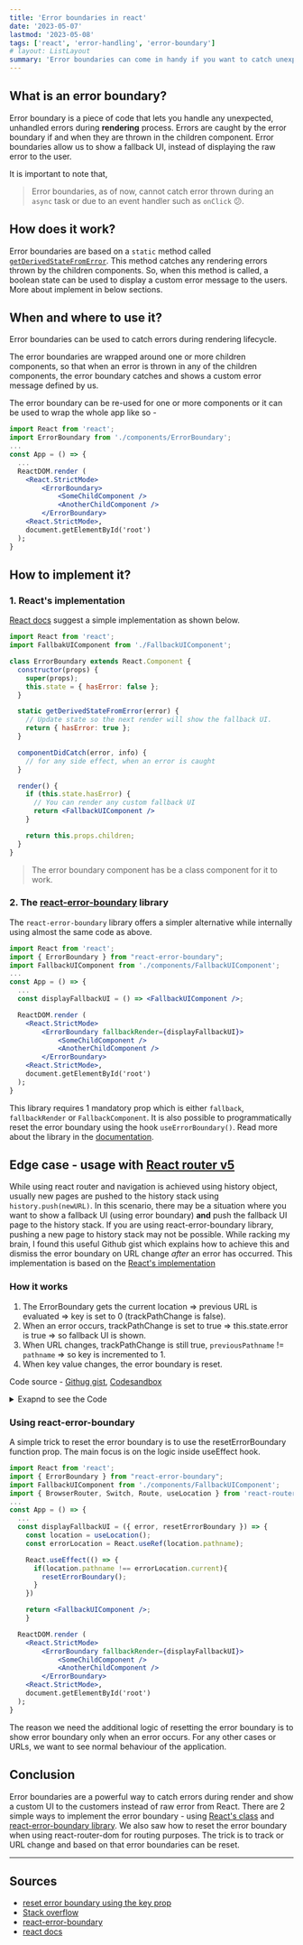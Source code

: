 ```yaml
---
title: 'Error boundaries in react'
date: '2023-05-07'
lastmod: '2023-05-08'
tags: ['react', 'error-handling', 'error-boundary']
# layout: ListLayout
summary: 'Error boundaries can come in handy if you want to catch unexpected errors during rendering lifecycle.'
---
```


<TOCInline toc={props.toc} exclude="Overview" />

## What is an error boundary?

Error boundary is a piece of code that lets you handle any unexpected, unhandled errors during **rendering** process. Errors are caught by the error boundary if and when they are thrown in the children component. Error boundaries allow us to show a fallback UI, instead of
displaying the raw error to the user.

It is important to note that,

> Error boundaries, as of now, cannot catch error thrown during an `async` task or due to an event handler such as `onClick` 😕.

## How does it work?

Error boundaries are based on a `static` method called [`getDerivedStateFromError`](https://react.dev/reference/react/Component#static-getderivedstatefromerror).
This method catches any rendering errors thrown by the children components. So, when this method is called, a boolean state can be used to display a custom error message to the users. More about implement in below sections.

## When and where to use it?

Error boundaries can be used to catch errors during rendering lifecycle.

The error boundaries are wrapped around one or more children components, so that when an error is thrown in any of the children components, the error boundary catches and shows a custom error message defined by us.

The error boundary can be re-used for one or more components or it can be used to wrap the whole app like so -

```jsx:App.jsx
import React from 'react';
import ErrorBoundary from './components/ErrorBoundary';
...
const App = () => {
  ...
  ReactDOM.render (
    <React.StrictMode>
        <ErrorBoundary>
            <SomeChildComponent />
            <AnotherChildComponent />
        </ErrorBoundary>
    <React.StrictMode>,
    document.getElementById('root')
  );
}
```

## How to implement it?

### 1. React's implementation

[React docs](https://react.dev/reference/react/Component#catching-rendering-errors-with-an-error-boundary) suggest a simple implementation as shown below.

```jsx:components/ErrorBoundary.jsx
import React from 'react';
import FallbakUIComponent from './FallbackUIComponent';

class ErrorBoundary extends React.Component {
  constructor(props) {
    super(props);
    this.state = { hasError: false };
  }

  static getDerivedStateFromError(error) {
    // Update state so the next render will show the fallback UI.
    return { hasError: true };
  }

  componentDidCatch(error, info) {
    // for any side effect, when an error is caught
  }

  render() {
    if (this.state.hasError) {
      // You can render any custom fallback UI
      return <FallbackUIComponent />
    }

    return this.props.children;
  }
}
```

> The error boundary component has be a class component for it to work.

### 2. The [react-error-boundary](https://github.com/bvaughn/react-error-boundary) library

The `react-error-boundary` library offers a simpler alternative while internally using almost the same code as above.

```jsx:App.jsx
import React from 'react';
import { ErrorBoundary } from "react-error-boundary";
import FallbackUIComponent from './components/FallbackUIComponent';
...
const App = () => {
  ...
  const displayFallbackUI = () => <FallbackUIComponent />;

  ReactDOM.render (
    <React.StrictMode>
        <ErrorBoundary fallbackRender={displayFallbackUI}>
            <SomeChildComponent />
            <AnotherChildComponent />
        </ErrorBoundary>
    <React.StrictMode>,
    document.getElementById('root')
  );
}
```

This library requires 1 mandatory prop which is either `fallback`, `fallbackRender` or `FallbackComponent`. It is also possible to programmatically reset the error boundary using the hook `useErrorBoundary()`. Read more about the library in the [documentation](https://github.com/bvaughn/react-error-boundary).

## Edge case - usage with [React router v5](https://v5.reactrouter.com/web/guides/quick-start)

While using react router and navigation is achieved using history object, usually new pages are pushed to the history stack using `history.push(newURL)`. In this scenario, there may be a situation where you want to show a fallback UI (using error boundary) **and** push the fallback UI page to the history stack. If you are using react-error-boundary library, pushing a new page to history stack may not be possible. While racking my brain, I found this useful Github gist which explains how to achieve this and dismiss the error boundary on URL change _after_ an error has occurred. This implementation is based on the [React's implementation](#1-reacts-implementation)

### How it works

1. The ErrorBoundary gets the current location => previous URL is evaluated => key is set to 0 (trackPathChange is false).
2. When an error occurs, trackPathChange is set to true => this.state.error is true => so fallback UI is shown.
3. When URL changes, trackPathChange is still true, `previousPathname` != `pathname` => so key is incremented to 1.
4. When key value changes, the error boundary is reset.

Code source - [Githug gist](https://gist.github.com/donaldpipowitch/1248ca4658506c7c8b481edfbd740ca7), [Codesandbox](https://codesandbox.io/s/react-error-boundary-example-whbpq?file=/src/index.tsx:0-3226)

<details>
  <summary>Exapnd to see the Code</summary>

```jsx:ErrorBoundary.jsx
class RealErrorBoundary extends React.Component<
  { children?: React.ReactNode; setTrackPathChange: (track: boolean) => void },
  { error: unknown }
> {
  state = { error: undefined };

  static getDerivedStateFromError(error: unknown) {
    return { error };
  }

  componentDidCatch(error: unknown, info: React.ErrorInfo) {
    this.props.setTrackPathChange(true);
  }

  render() {
    if (this.state.error) {
      return <p>An unknown error happened.</p>;
    } else {
      return this.props.children;
    }
  }
}

// this "fake" error boundary will reset the "real" error boundary
// whenever a pathname change happens _after_ an error
const ErrorBoundary: React.FC = ({ children }) => {
  const [key, setKey] = React.useState(0);
  const { pathname } = useLocation();
  const previousPathname = usePrevious(pathname);
  const [trackPathChange, setTrackPathChange] = React.useState(false);

  React.useEffect(() => {
    if (trackPathChange && previousPathname !== pathname) {
      setKey(key => key + 1);
      setTrackPathChange(false);
    }
  }, [trackPathChange, previousPathname, pathname]);

  return (
    <RealErrorBoundary key={key} setTrackPathChange={setTrackPathChange}>
      {children}
    </RealErrorBoundary>
  );
};
```

</details>

### Using react-error-boundary

A simple trick to reset the error boundary is to use the resetErrorBoundary function prop. The main focus is on the logic inside useEffect hook.

```jsx:App.jsx
import React from 'react';
import { ErrorBoundary } from "react-error-boundary";
import FallbackUIComponent from './components/FallbackUIComponent';
import { BrowserRouter, Switch, Route, useLocation } from 'react-router-dom';
...
const App = () => {
  ...
  const displayFallbackUI = ({ error, resetErrorBoundary }) => {
    const location = useLocation();
    const errorLocation = React.useRef(location.pathname);

    React.useEffect(() => {
      if(location.pathname !== errorLocation.current){
        resetErrorBoundary();
      }
    })

    return <FallbackUIComponent />;
    }

  ReactDOM.render (
    <React.StrictMode>
        <ErrorBoundary fallbackRender={displayFallbackUI}>
            <SomeChildComponent />
            <AnotherChildComponent />
        </ErrorBoundary>
    <React.StrictMode>,
    document.getElementById('root')
  );
}
```

The reason we need the additional logic of resetting the error boundary is to show error boundary only when an error occurs. For any other cases or URLs, we want to see normal behaviour of the application.

## Conclusion

Error boundaries are a powerful way to catch errors during render and show a custom UI to the customers instead of raw error from React. There are 2 simple ways to implement the error boundary - using [React's class](#1-reacts-implementation) and [react-error-boundary library](#2-the-react-error-boundary-library). We also saw how to reset the error boundary when using react-router-dom for routing purposes. The trick is to track or URL change and based on that error boundaries can be reset.

---

## Sources

- [reset error boundary using the key prop](https://codesandbox.io/s/zealous-darkness-pl2mif?file=/src/Layout.js)
- [Stack overflow](https://stackoverflow.com/a/71877172/8676892)
- [react-error-boundary](https://www.npmjs.com/package/react-error-boundary)
- [react docs](https://react.dev/reference/react/Component#catching-rendering-errors-with-an-error-boundary)
